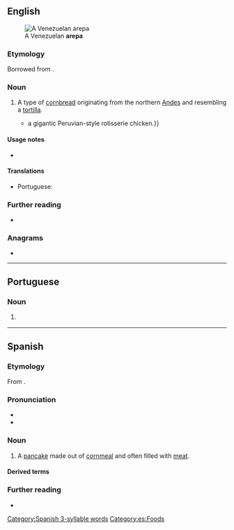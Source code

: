 ==English==
[[File:Arepa_asada.JPG|thumb|A Venezuelan '''arepa''']]

===Etymology===
Borrowed from {{bor|en|es|arepa}}.

===Noun===
{{en-noun}}

# A type of [[cornbread]] originating from the northern [[Andes]] and resembling a [[tortilla]].
#* {{quote-journal|en|2009|January 25|Kris Ensminger|On the Cheap|New York Times|url=http://www.nytimes.com/2009/01/25/nyregion/thecity/25rest.html
|passage=The menu darts among Latin American cuisines like '''arepas''', empanadas (a duo) and {{...|Luz’s most popular dish,}} a gigantic Peruvian-style rotisserie chicken.}}

====Usage notes====
* {{U:en:foreignism|Spanish}}

====Translations====
{{trans-top|type of corn bread from the northern Andes}}
* Portuguese: {{t+|pt|arepa|f}}
{{trans-mid}}
{{trans-bottom}}

===Further reading===
* {{pedialite}}

===Anagrams===
* {{anagrams|en|a=aaepr|ARPA-E}}

----

==Portuguese==

===Noun===
{{pt-noun|f}}

# {{l|en|arepa}} {{gloss|type of corn bread from the northern Andes}}

{{topics|pt|Breads}}

----

==Spanish==

===Etymology===
From {{bor|es|cuo|erepa||corn}}.

===Pronunciation===
* {{es-IPA}}
* {{audio|es|Es-arepa.ogg|Audio}}

===Noun===
{{es-noun|f}}

# A [[pancake]] made out of [[cornmeal]] and often filled with [[meat]].

====Derived terms====
{{col3|es
|arepa de choclo
|arepita}}

===Further reading===
* {{R:DRAE}}

[[Category:Spanish 3-syllable words]]
[[Category:es:Foods]]